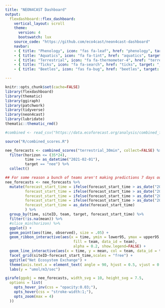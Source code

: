 ```yaml
---
title: "NEON4CAST Dashboard"
output:
  flexdashboard::flex_dashboard:
    vertical_layout: scroll
    theme: 
      version: 4
      bootswatch: lux
    source_code: "https://github.com/eco4cast/neon4cast-dashboard"
    navbar:
    - { title: "Phenology", icon: "fas fa-leaf", href: "phenology", target: "_blank"}
    - { title: "Aquatics", icon: "fa fa-tint", href: "aquatics", target: "_blank"}
    - { title: "Terrestrial", icon: "fa fa-thermometer-4", href: "terrestrial", target: "_blank"}
    - { title: "Ticks", icon: "fa fa-search", href: "ticks", target: "_blank"}
    - { title: "Beetles", icon: "fas fa-bug", href: "beetles", target: "_blank"}

---
```


```r
knitr::opts_chunk$set(cache=FALSE)
library(flexdashboard)
library(thematic)
library(ggiraph)
library(patchwork)
library(tidyverse)
library(neon4cast)
library(lubridate)
thematic::thematic_rmd()
```

```r
#combined <- read_csv("https://data.ecoforecast.org/analysis/combined_forecasts_scores.csv.gz")

source("R/combined_scores.R")

nee_forecasts <- combined_scores("terrestrial_30min", collect=FALSE) %>% 
  filter(horizon <= (35*24),
         time >= as_datetime("2021-02-01"),
         target == "nee") %>% 
  collect()
```

<!-- Heading 1: navbar -->


```r
## For some reason a bunch of teams aren't making predictions 7 days out..
nee_forecasts <- nee_forecasts %>%
  mutate(forecast_start_time = ifelse(forecast_start_time > as_date("2021-04-25") & forecast_start_time < as_date("2021-05-05"), as_date("2021-05-01"), as_date(forecast_start_time)),
         forecast_start_time = ifelse(forecast_start_time > as_date("2021-05-25") & forecast_start_time < as_date("2021-06-05"), as_date("2021-06-01"), as_date(forecast_start_time)),
         forecast_start_time = ifelse(forecast_start_time > as_date("2021-06-25") & forecast_start_time < as_date("2021-07-05"), as_date("2021-07-01"), as_date(forecast_start_time)),
         forecast_start_time = ifelse(forecast_start_time > as_date("2021-07-25") & forecast_start_time < as_date("2021-08-05"), as_date("2021-08-01"), as_date(forecast_start_time)),
         forecast_start_time = as_date(forecast_start_time)
         ) %>% 
  group_by(time, siteID, team, target, forecast_start_time) %>%
  filter(!is.na(mean)) %>% 
  #slice_min(horizon) %>% 
  ggplot() +
  geom_point(aes(time, observed), size = .05) + 
  geom_ribbon_interactive(aes(x = time, ymin = lower95, ymax = upper95,
                               fill = team, data_id = team),
                               alpha = 0.2, show.legend=FALSE) +
  geom_line_interactive(aes(x = time, y = mean, col = team, data_id = team), show.legend=FALSE) +
  facet_grid(siteID~forecast_start_time,scales = "free") + 
  ggtitle("Net Ecosystem Exchange") +
  theme(axis.text.x = element_text( angle = 90, hjust = 0.5, vjust = 0.5)) +
  labs(y = "umol/m3/sec")


```
```r
girafe(ggobj = nee_forecasts, width_svg = 10, height_svg = 7.5,
  options = list(
    opts_hover_inv(css = "opacity:0.03;"),
    opts_hover(css = "stroke-width:1;"),
    opts_zoom(max = 4)
  ))
```

